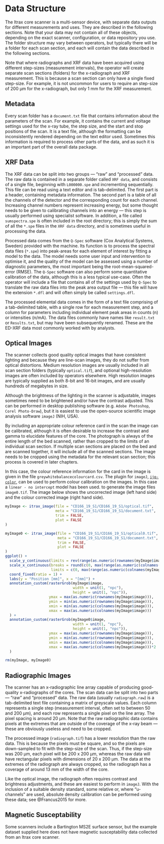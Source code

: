 # Data Structure {#intro}

The Itrax core scanner is a multi-sensor device, with separate data outputs for different measurements and uses. They are described in the following sections. Note that your data may not contain all of these objects, depending on the exact scanner, configuration, or data repository you use. The folder structure may vary between operators, but typically there will be a folder for each scan section, and each will contain the data described in the following sections. 

Note that where radiographs and XRF data have been acquired using different step-sizes (measurement intervals), the operator will create separate scan sections (folders) for the x-radiograph and XRF measurement. This is because a scan section can only have a single fixed step-size. For example, it is not uncommon for users to require an step-size of 200 μm for the x-radiograph, but only 1 mm for the XRF measurement. 

## Metadata

Every scan folder has a `document.txt` file that contains information about the parameters of the scan. For example, it contains the current and voltage settings used for the x-ray tube, the step size, and the start and stop positions of the scan. It is a text file, although the formatting can be inconsistently rendered depending on the text editor used. Sometimes this information is required to process other parts of the data, and as such it is an important part of the overall data package. 

## XRF Data

The XRF data can be split into two groups --- "raw" and "processed" data. The raw data is contained in a separate folder called `XRF data`, and consists of a single file, beginning with `L000000.spe` and incrementing sequentially. This file can be read using a text editor and is tab-delimited. The first part is a header, containing metadata information. The second part is a table of all the channels of the detector and the corresponding count for each channel. Increasing channel numbers represent increasing energy, but some thought needs to be given to calibrating channels into an energy --- this step is usually performed using specialist software. In addition, a file called `sumspectra.spe` is often included in the root directory; this is simply the sum of all the `*.spe` files in the `XRF data` directory, and is sometimes useful in processing the data. 

Processed data comes from the `Q-Spec` software (Cox Analytical Systems, Sweden) provided with the machine. Its function is to process the spectral data files (`*.spe`) into peak-areas for each element of interest by fitting a model to the data. The model needs some user input and intervention to optimise it, and the quality of the model can be assessed using a number of diagnostic parameters, the most important being the root-mean-squared-error (RMSE). The `Q-Spec` software can also perform some quantitative calibration of the data, although this is a less typical use-case. Often the operator will include a file that contains all of the settings used by `Q-Spec` to translate the raw data files into the peak area output file --- this file will have the extension `*.dfl` and will often simply be called `settings.dfl`. 

The processed elemental data comes in the form of a text file comprising of a tab-delimited table, with a single row for each measurement step, and a column for parameters including individual element peak areas in counts (n) or intensities (n/mA). The data files commonly have names like `result.txt` or `Results.txt`, but may have been subsequently renamed. These are the ED-XRF data most commonly worked with by analysts. 

## Optical Images

The scanner collects good quality optical images that have consistent lighting and because they are line-scan images, they do not suffer from optical distortions. Medium resolution images are usually included in all scan section folders (typically `optical.tif`), and optional high-resolution images are often included by operators elsewhere. High resolution images are typically supplied as both 8-bit and 16-bit images, and are usually hundreds of megabytes in size.

Although the brightness of the lighting in the scanner is adjustable, images sometimes need to be brightened and/or have the contrast adjusted. This can be performed in desktop publishing software (e.g. `Adobe Photoshop`, `Corel Photo-Draw`), but it is easiest to use the open-source scientific image analysis software `imageJ` (NIH, USA). 

By including an appropriate colour reference card in the scan the image can be calibrated, although it is often desirable to increase the contrast and gamma to elucidate features of the core. The photograph is always of the entire length of the bed scanned, rather than cropped to the limits of an individual scan section. If multiple scan sections are placed on the bed and are scanned together, it will include all of the scanned sections. The image needs to be cropped using the metadata for the relevant scan section; this process is covered in later chapters.

In this case, the colour reference information for the card in the image is given in the file `greywhitebalancecolourcard.csv`. The plugin for `imageJ`, [`ijp-color`](https://github.com/ij-plugins/ijp-color), can be used to perform colour calibration on the images. In this case a `linear - no intercept` model has been used. to generate the image files `image0.tif`. The image below shows the uncorrected image (left hand side) and the colour corrected image (right hand side). 

```r
myImage <- itrax_image(file = "CD166_19_S1/CD166_19_S1/optical.tif",
                       meta = "CD166_19_S1/CD166_19_S1/document.txt",
                       trim = FALSE,
                       plot = FALSE
)

myImage0 <- itrax_image(file = "CD166_19_S1/CD166_19_S1/optical0.tif",
                        meta = "CD166_19_S1/CD166_19_S1/document.txt",
                        trim = FALSE,
                        plot = FALSE
)
ggplot() +
  scale_y_continuous(limits = rev(range(as.numeric(rownames(myImage$image))))) +
  scale_x_continuous(breaks = round(c(0, max(range(as.numeric(colnames(myImage$image))))*2)),
                     limits = c(0, max(range(as.numeric(colnames(myImage$image))))*2)) +
  coord_fixed(ratio = 1) +
  labs(y = "Position [mm]", x = "[mm]") +
  annotation_custom(rasterGrob(myImage$image,
                               width = unit(1, "npc"),
                               height = unit(1, "npc")),
                    ymax = max(as.numeric(rownames(myImage$image))),
                    ymin = min(as.numeric(rownames(myImage$image))),
                    xmin = min(as.numeric(colnames(myImage$image))),
                    xmax = max(as.numeric(colnames(myImage$image)))
  ) +
  annotation_custom(rasterGrob(myImage0$image,
                               width = unit(1, "npc"),
                               height = unit(1, "npc")),
                    ymax = max(as.numeric(rownames(myImage$image))),
                    ymin = min(as.numeric(rownames(myImage$image))),
                    xmin = max(as.numeric(colnames(myImage$image))),
                    xmax = max(as.numeric(colnames(myImage$image)))*2
  )

rm(myImage, myImage0)
```

## Radiographic Images

The scanner has an x-radiographic line array capable of producing good-quality x-radiographs of the cores. The scan data can be split into two parts --- "raw" and "processed" data. The raw data (usually `radiograph.raw`) is a tab-delimited text file containing a matrix of greyscale values. Each column represents a single step (measurement interval, often set to between 50 and 200 μm), and each row represents a single pixel on the line array. The pixel spacing is around 20 μm. Note that the raw radiographic data contains pixels at the extremes that are outside of the coverage of the x-ray beam --- these are obviously useless and need to be cropped. 

The processed image (`radiograph.tif`) has a lower resolution than the raw data. This is because the pixels must be square, and so the pixels are down-sampled to fit with the step-size of the scan. Thus, if the step-size was 200 μm, each pixel will be 200 x 200 μm, whereas the raw data will have rectangular pixels with dimensions of 20 x 200 μm. The data at the extremes of the radiograph are always cropped, so the radiograph has a coverage of around 13 mm of the width of the core. 

Like the optical image, the radiograph often requires contrast and brightness adjustments, and these are easiest to perform in `imageJ`. With the inclusion of a suitable density standard, some relative or, where "u-channels" are used, absolute density calibration can be performed using these data; see @Francus2015 for more. 

## Magnetic Susceptability 

Some scanners include a Bartington MS2E surface sensor, but the example dataset supplied here does not have magnetic susceptability data collected from an Itrax core scanner. 
